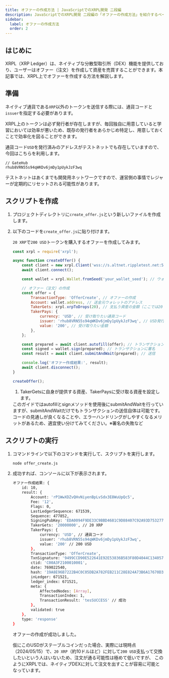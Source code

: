 ```yaml
---
title: オファーの作成方法 | JavaScriptでのXRPL開発 二段編
description: JavaScriptでのXRPL開発 二段編の「オファーの作成方法」を紹介するページです。
sidebar:
  label: オファーの作成方法
  order: 2
---
```


## はじめに

XRPL（XRP Ledger）は、ネイティブな分散型取引所（DEX）機能を提供しており、ユーザーはオファー（注文）を作成して資産を売買することができます。本記事では、XRPL上でオファーを作成する方法を解説します。


## 準備

ネイティブ通貨である`XRP`以外のトークンを送信する際には、通貨コードと`issuer`を指定する必要があります。

XRPL上のトークンは必ず発行者が存在しますが、毎回独自に用意していると学習においては効率が悪いため、既存の発行者をあらかじめ特定し、用意しておくことで効率化を図ることができます。

通貨コード`USD`を発行済みのアドレスがテストネットでも存在していますので、今回はこちらを利用します。

```
// GateHub
rhub8VRN55s94qWKDv6jmDy1pUykJzF3wq
```

<Aside title="基礎知識">
テストネットはあくまでも開発用ネットワークですので、運営側の事情でレジャーが定期的にリセットされる可能性があります。
</Aside>

## スクリプトを作成

<Steps>

1. プロジェクトディレクトリに`create_offer.js`という新しいファイルを作成します。
2. 以下のコードを`create_offer.js`に貼り付けます。

    `20 XRP`で`200 USD`トークンを購入するオファーを作成してみます。

    ```javascript
    const xrpl = require('xrpl');

    async function createOffer() {
        const client = new xrpl.Client('wss://s.altnet.rippletest.net:51233'); // テストネット
        await client.connect();

        const wallet = xrpl.Wallet.fromSeed('your_wallet_seed'); // ウォレットのシークレットキー

        // オファー（注文）の作成
        const offer = {
            TransactionType: 'OfferCreate', // オファーの作成
            Account: wallet.address, // 送金元ウォレットのアドレス
            TakerGets: xrpl.xrpToDrops(20), // 支払う資産の金額（ここでは20 XRP）
            TakerPays: {
                currency: 'USD', // 受け取りたい通貨コード
                issuer: 'rhub8VRN55s94qWKDv6jmDy1pUykJzF3wq', // USD発行元(GateHub)
                value: '200', // 受け取りたい金額
            },
        };

        const prepared = await client.autofill(offer); // トランザクションを自動的に補完
        const signed = wallet.sign(prepared); // トランザクションに署名
        const result = await client.submitAndWait(prepared); // 送信

        console.log('オファー作成結果:', result);
        await client.disconnect();
    }

    createOffer();
    ```

    1. TakerGetsに自身が提供する資産、TakerPaysに受け取る資産を設定します。

    <Aside title="submitAndWaitについて">
    このガイドではautofillとsignメソッドを使用後にsubmitAndWaitを行っていますが、submitAndWaitだけでもトランザクションの送信自体は可能です。
    コードの見通しが良くなることや、エラーハンドリングがしやすくなるメリットがあるため、適宜使い分けてみてください。※署名の失敗など
    </Aside>

</Steps>

## スクリプトの実行

<Steps>

1. コマンドラインで以下のコマンドを実行して、スクリプトを実行します。

    ```bash
    node offer_create.js
    ```
    
2. 成功すれば、コンソールに以下が表示されます。

    ```bash
    オファー作成結果: {
        id: 10,
        result: {
            Account: 'rP1WwXDZvQHvNiyenBpLvSdx3E8WuUpQc5',
            Fee: '12',
            Flags: 0,
            LastLedgerSequence: 671539,
            Sequence: 477852,
            SigningPubKey: 'EDA0094F9DE33C9BBD4681C9D88407C92A93D7532775B08731572DA419C804BA27',
            TakerGets: '20000000', // 20 XRP
            TakerPays: {
                currency: 'USD', // 通貨コード
                issuer: 'rhub8VRN55s94qWKDv6jmDy1pUykJzF3wq',
                value: '200' // 200 USD
            },
            TransactionType: 'OfferCreate',
            TxnSignature: '9499CCD90E522641E92E53836B583F80D4044C1340571FF8BE4B68EE2A7E15238A1F78418A7CCB274576622BC44EE4F2B8E38EFBCAEC10ED8442C9C3BBF31C04',
            ctid: 'C00A3F2100010001',
            date: 769022540,
            hash: '19A8E96B7222B4C0C05DB2A782FEB211C28E824A73B6A17670D34D47C7694668',
            inLedger: 671521,
            ledger_index: 671521,
            meta: {
                AffectedNodes: [Array],
                TransactionIndex: 1,
                TransactionResult: 'tesSUCCESS' // 成功
            },
            validated: true
        },
        type: 'response'
    }
    ```

    オファーの作成が成功しました。

    仮にこのUSDがステーブルコインだった場合、実際には現時点（2024/05/15）で、`20 XRP`（約10ドルほど）に対して`200 USD`支払って交換したいという人はいないため、注文が通る可能性は極めて低いですが、
    このようにXRPLでは、ネイティブDEXに対して注文を出すことが容易に可能となっています。

</Steps>